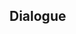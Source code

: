 {{Genius Invokation TCG Stage
|type         = Serious Showdown
|character    = Razor
|group        = Invitation Board
|requirement  = 7
|introduction = "Don't understand cards... But will win!"<br />{{Color|bp|Special Rule: "Razor" starts with the Talent Card "Awakening" equipped.}}
|objective_1  = Achieve victory
|reward_1     = Lucky Coin*1000
|lineup       = Razor;Fischl;Chongyun
|action       = Awakening;Thunder Summoner's Crown;Thundering Fury;Elemental Resonance: High Voltage;Elemental Resonance: Woven Thunder;White Iron Greatsword;Sacrificial Greatsword;Wolf's Gravestone;Wagner;Parametric Transformer;Ellin;Jueyun Guoba;Northern Smoked Chicken;Minty Meat Rolls;Adventurer's Bandana;Awakening;Thunder Summoner's Crown;Thundering Fury;Elemental Resonance: High Voltage;Elemental Resonance: Woven Thunder;White Iron Greatsword;Sacrificial Greatsword;Wolf's Gravestone;Wagner;Parametric Transformer;Ellin;Jueyun Guoba;Northern Smoked Chicken;Minty Meat Rolls;Adventurer's Bandana
}}

==Dialogue==
{{Transclude|Genius Invokation TCG/Stage/Razor|Serious Showdown}}